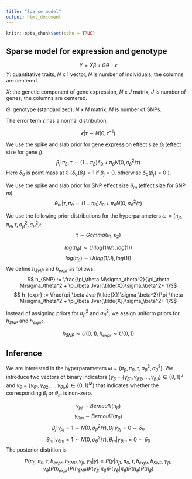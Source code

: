 ```yaml
---
title: "Sparse model"
output: html_document
---
```


```r
knitr::opts_chunk$set(echo = TRUE)
```

## Sparse model for expression and genotype
$$Y = \tilde{X}\beta + G\theta + \epsilon$$
$Y$: quantitative traits, $N$ x 1 vector, $N$ is number of individuals, the columns are centered.

$\tilde{X}$: the genetic component of gene expression, $N$ x $J$ matrix, $J$ is number of genes, the columns are centered.

$G$: genotype (standardized). $N$ x $M$ matrix, $M$ is number of SNPs.  

The error term $\epsilon$ has a normal distribution,

$$\epsilon|\tau \sim N(0, \tau^{-1})$$

We use the spike and slab prior for gene expression effect size $\beta_j$ (effect size for gene $j$).
$$\beta_j|\pi_\beta,\tau \sim (1- \pi_\beta)\delta_0 + \pi_\beta N(0, \sigma_\beta^2/\tau)$$
Here $\delta_0$ is point mass at 0 ($\delta_0(\beta_j)=1$ if $\beta_j=0$, otherwise $\delta_0(\beta_j)=0$ ). 

We use the spike and slab prior for SNP effect size $\theta_m$ (effect size for SNP $m$).
$$ \theta_m | \tau, \pi_\theta\sim (1- \pi_\theta)\delta_0 + \pi_\theta N(0, \sigma_\theta^2/\tau)$$

We use the following prior distributions for the hyperparameters $\omega = (\pi_\beta,\pi_\theta, \tau, \sigma_\beta^2,\sigma_\theta^2)$: 
$$\tau \sim Gamma(\kappa_1, \kappa_2)$$

$$log(\pi_\theta) \sim U(log(1/M), log(1))$$
$$log(\pi_\beta) \sim U(log(1/J), log(1))$$
We define $h_{SNP}$ and $h_{expr}$ as follows: 
$$
h_{SNP} := \frac{\pi_\theta M\sigma_\theta^2}{\pi_\theta M\sigma_\theta^2 + \pi_\beta Jvar(\tilde{X})\sigma_\beta^2+ 1}$$
$$
h_{expr} := \frac{\pi_\beta Jvar(\tilde{X})\sigma_\beta^2}{\pi_\theta M\sigma_\theta^2 + \pi_\beta Jvar(\tilde{X})\sigma_\beta^2+ 1}$$

Instead of assigning priors for $\sigma_\beta^2$ and $\sigma_\theta^2$, we assign uniform priors for $h_{SNP}$ and $h_{expr}$: 

$$ h_{SNP} \sim U(0,1), h_{expr} \sim U(0,1) $$

## Inference
We are interested in the hyperparameters $\omega = (\pi_\beta, \pi_\theta, \tau, \sigma_\beta^2,\sigma_\theta^2)$. We introduce two vectors of binary indicators ($\gamma_\beta$ = $\{\gamma_{\beta1}, \gamma_{\beta2}, ..., \gamma_{\beta J}\} \in \{0,1\}^J$ and $\gamma_\theta$ = $\{\gamma_{\theta1}, \gamma_{\theta2}, ..., \gamma_{\theta M}\} \in \{0,1\}^M$) that indicates whether the corresponding $\beta_j$ or $\theta_m$ is non-zero. 

$$\gamma_{\beta j} \sim Bernoulli(\pi_\beta)$$
$$\gamma_{\theta m} \sim Bernoulli(\pi_\theta)$$
$$ \beta_j|\gamma_{\beta j}=1 \sim  N(0, \sigma_\beta^2/\tau), \beta_j|\gamma_{\beta j}=0 \sim  \delta_0$$
$$ \theta_m|\gamma_{\theta m}=1 \sim  N(0, \sigma_\theta^2/\tau), \theta_m|\gamma_{\theta m}=0 \sim  \delta_0$$
The posterior distrition is 

$$P(\pi_\beta, \pi_\theta, \tau, h_{expr}, h_{SNP}, \gamma_\beta, \gamma_\theta|y) \propto P(y|\pi_\beta, \pi_\theta, \tau, h_{expr}, h_{SNP}, \gamma_\beta, \gamma_\theta) P(h_{expr})P(h_{SNP})P(\gamma_\beta|\pi_\beta)P( \gamma_\theta|\pi_\theta)P(\pi_\theta)P(\pi_\beta)$$
